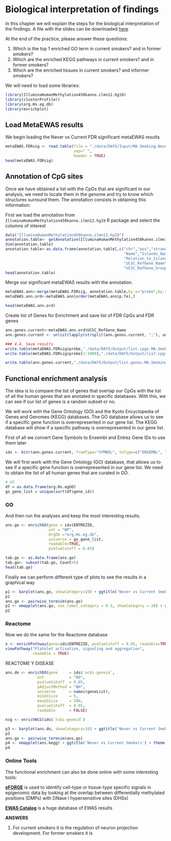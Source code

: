 # Biological interpretation of findings
In this chapter we will explain the steps for the biological interpretation of
the findings. A file with the slides can be downloaded [here](./Slides/ISG_summer_school_EWAS5.pdf)

At the end of the practice, please answer these questions:

1. Which is the top 1 enriched GO term in current smokers? and in former smokers?
2. Which are the enriched KEGG pathways in current smokers? and in former smokers?
3. Which are the enriched tissues in current smokers? and informer smokers?


We will need to load some libraries:
```r
library(IlluminaHumanMethylation450kanno.ilmn12.hg19)
library(clusterProfiler)
library(org.Hs.eg.db)
library(enrichplot)
```

## Load MetaEWAS results
We begin loading the Never vs Current FDR significant metaEWAS results 
```r
metaEWAS.FDRsig <- read.table(file = "./data/DAY5/Input/MA.Smoking.NeverVScurrent.FDRsig.txt",
                              sep=" ",
                              header = TRUE)
head(metaEWAS.FDRsig)
```


## Annotation of CpG sites
Once we have obtained a list with the CpGs that are significant in our analysis,
we need to locate them in the genome and try to know which structures 
surround them. The annotation consists in obtaining this information:

First we load the annotation from `IlluminaHumanMethylation450kanno.ilmn12.hg19`
R package and select the columns of interest
```r
data("IlluminaHumanMethylation450kanno.ilmn12.hg19")
annotation.table<- getAnnotation(IlluminaHumanMethylation450kanno.ilmn12.hg19)
dim(annotation.table)
annotation.table<-as.data.frame(annotation.table[,c("chr","pos","strand",
                                                    "Name","Islands_Name",
                                                    "Relation_to_Island",
                                                    "UCSC_RefGene_Name",
                                                    "UCSC_RefGene_Group")])
head(annotation.table)
```

Merge our significant metaEWAS results with the annotation. 
```r
metaEWAS.ann<-merge(metaEWAS.FDRsig, annotation.table,by.x="probe",by.y="Name")
metaEWAS.ann.ord<-metaEWAS.ann[order(metaEWAS.ann$p.fe),]

head(metaEWAS.ann.ord)
```

Create list of Genes for Enrichment and save list of FDR CpGs and FDR genes
```r
ann.genes.current<-metaEWAS.ann.ord$UCSC_RefGene_Name
ann.genes.current <- unlist(lapply(strsplit(ann.genes.current, ";"), unique))

### 4.4. Save results 
write.table(metaEWAS.FDRsig$probe,"./data/DAY5/Output/list.cpgs.MA.Smoking.NeverVScurrent.txt", row.names = F, col.names = F, quote = F)
write.table(metaEWAS.FDRsig$probe[1:1000],"./data/DAY5/Output/list.cpgs.MA.Smoking.NeverVScurrent_subset.txt", row.names = F, col.names = F, quote = F)

write.table(ann.genes.current,"./data/DAY5/Output/list.genes.MA.Smoking.NeverVScurrent.txt", row.names = F, col.names = F, quote = F)
```


## Functional enrichment analysis
The idea is to compare the list of genes that overlap our CpGs with the list of 
all the human genes that are anotated in specific databases. With this, we can see
if our list of genes is a random subset or no.

We will work with the Gene Ontology (GO) and the Kyoto Encyclopedia of
Genes and Genomes (KEGG) databases. The GO database allows us to see if a
specific gene function is overrepresented in our gene list. The KEGG database
will show if a specific pathway is overrepresented in our gene list. 

First of all we convert Gene Symbols to Ensembl and Entrez Gene IDs to use them later
```r
ids <- bitr(ann.genes.current, fromType="SYMBOL", toType=c("ENSEMBL", "ENTREZID"), OrgDb="org.Hs.eg.db")
```


We will first work with the Gene Ontology (GO) database, that allows us to see if a
specific gene function is overrepresented in our gene list. We need to obtain the
list of all human genes that are curated in GO.
```r
# GO
df = as.data.frame(org.Hs.egGO)
go_gene_list = unique(sort(df$gene_id))
```

### GO
And then run the analyses and keep the most interesting results.
```r
ans.go <- enrichGO(gene = ids$ENTREZID,
                   ont = "BP",
                   OrgDb ="org.Hs.eg.db",
                   universe = go_gene_list,
                   readable=TRUE,
                   pvalueCutoff = 0.05)

tab.go <- as.data.frame(ans.go)
tab.go<- subset(tab.go, Count>5)
head(tab.go)
```

Finally we can perform different type of plots to see the results in a graphical way
```r
p1 <- barplot(ans.go, showCategory=10) + ggtitle('Never vs Current Smokers') + theme(plot.title = element_text(size = 18))
p1
ans.go <- pairwise_termsim(ans.go)
p2 <- emapplot(ans.go, cex_label_category = 0.5, showCategory = 20) + ggtitle('Never vs Current Smokers') + theme(plot.title = element_text(size = 18))
p2
```

### Reactome
Now we do the same for the Reactome database
```r
x <- enrichPathway(gene=ids$ENTREZID, pvalueCutoff = 0.05, readable=TRUE)
viewPathway("Platelet activation, signaling and aggregation", 
            readable = TRUE)
```

REACTOME Y DISEASE 
```r
ans.do <- enrichDO(gene     = ids$`ncbi-geneid`,
              ont           = "DO",
              pvalueCutoff  = 0.05,
              pAdjustMethod = "BH",
              universe      = names(geneList),
              minGSSize     = 5,
              maxGSSize     = 500,
              qvalueCutoff  = 0.05,
              readable      = FALSE)

ncg <- enrichNCG(ids$`ncbi-geneid`)
```

```r

p3 <- barplot(ans.do, showCategory=10) + ggtitle('Never vs Current Smokers') + theme(plot.title = element_text(size = 25))
p3
ans.go <- pairwise_termsim(ans.go)
p4 <- emapplot(ans.kegg) + ggtitle('Never vs Current Smokers') + theme(plot.title = element_text(size = 25))
p4
```
### Online Tools

The functional enrichment can also be done online with some interesting tools:

[**eFORGE**](https://eforge.altiusinstitute.org/) is used to identify cell-type
or tissue-type specific signals in epigenomic data by looking at the overlap between 
differentially methylated positions (DMPs) with DNase I hypersensitive sites (DHSs) 


[**EWAS Catalog**](http://www.ewascatalog.org/) is a huge database of EWAS results



**ANSWERS**

1. For current smokers it is the regulation of neuron projection development. For former smokers it is

